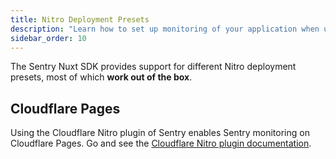 ```yaml
---
title: Nitro Deployment Presets
description: "Learn how to set up monitoring of your application when using different Nitro deployment presets."
sidebar_order: 10
---
```


The Sentry Nuxt SDK provides support for different Nitro deployment presets, most of which **work out of the box**.

## Cloudflare Pages

Using the Cloudflare Nitro plugin of Sentry enables Sentry monitoring on Cloudflare Pages. Go and see the [Cloudflare Nitro plugin documentation](/platforms/javascript/guides/cloudflare/frameworks/nuxt).
